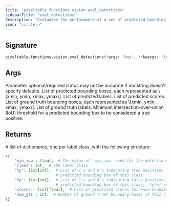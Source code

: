 ```yaml
---
title: "pixeltable.functions.vision.eval_detections"
sidebarTitle: "eval_detections"
description: "Evaluates the performance of a set of predicted bounding boxes against a set of ground truth bounding boxes."
icon: "circle-u"
---
```

## Signature

```python
pixeltable.functions.vision.eval_detections(*args: 'Any', **kwargs: 'Any') -> "'exprs.FunctionCall'"
```

## Args

<Note>
Parameter optional/required status may not be accurate if docstring doesn't specify defaults.
</Note>

<ParamField path="pred_bboxes" type="string" required>
  List of predicted bounding boxes, each represented as \[xmin, ymin, xmax, ymax\].


</ParamField>

<ParamField path="pred_labels" type="string" required>
  List of predicted labels.


</ParamField>

<ParamField path="pred_scores" type="string" required>
  List of predicted scores.


</ParamField>

<ParamField path="gt_bboxes" type="string" required>
  List of ground truth bounding boxes, each represented as \[xmin, ymin, xmax, ymax\].


</ParamField>

<ParamField path="gt_labels" type="string" required>
  List of ground truth labels.


</ParamField>

<ParamField path="min_iou" type="string" required>
  Minimum intersection-over-union (IoU) threshold for a predicted bounding box to be considered a true positive.


</ParamField>

## Returns

<ResponseField name="return" type="any" required>
  A list of dictionaries, one per label class, with the following structure:

``` python
\{
    'min_iou': float,  # The value of `min_iou` used for the detections
    'class': int,  # The label class
    'tp': list[int],  # List of 1's and 0's indicating true positives for each
                      # predicted bounding box of this class
    'fp': list[int],  # List of 1's and 0's indicating false positives for each
                      # predicted bounding box of this class; `fp[n] == 1 - tp[n]`
    'scores': list[float],  # List of predicted scores for each bounding box of this class
    'num_gts': int,  # Number of ground truth bounding boxes of this class
\}
```


</ResponseField>

